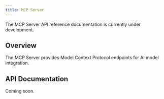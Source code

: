 ```yaml
---
title: MCP Server
---
```


The MCP Server API reference documentation is currently under development.

## Overview

The MCP Server provides Model Context Protocol endpoints for AI model integration.

## API Documentation

Coming soon.
